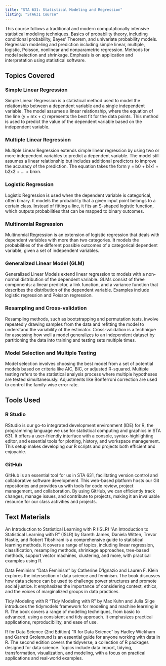 ```yaml
---
title: "STA 631: Statistical Modeling and Regression"
listing: "STA631 Course"
---
```


This course follows a traditional and modern computationally intensive statistical modeling techniques. Basics of probability theory, including conditional probability, Bayes' Theorem, and univariate probability models. Regression modeling and prediction including simple linear, multiple, logistic, Poisson, nonlinear and nonparametric regression. Methods for model selection and shrinkage. Emphasis is on application and interpretation using statistical software.

## Topics Covered

### Simple Linear Regression
Simple Linear Regression is a statistical method used to model the relationship between a dependent variable and a single independent variable. The model assumes a linear relationship, where the equation of the line (y = mx + c) represents the best fit for the data points. This method is used to predict the value of the dependent variable based on the independent variable.

### Multiple Linear Regression
Multiple Linear Regression extends simple linear regression by using two or more independent variables to predict a dependent variable. The model still assumes a linear relationship but includes additional predictors to improve the accuracy of the prediction. The equation takes the form y = b0 + b1x1 + b2x2 + ... + bnxn.

### Logistic Regression
Logistic Regression is used when the dependent variable is categorical, often binary. It models the probability that a given input point belongs to a certain class. Instead of fitting a line, it fits an S-shaped logistic function, which outputs probabilities that can be mapped to binary outcomes.

### Multinomial Regression
Multinomial Regression is an extension of logistic regression that deals with dependent variables with more than two categories. It models the probabilities of the different possible outcomes of a categorical dependent variable, given a set of independent variables.

### Generalized Linear Model (GLM)
Generalized Linear Models extend linear regression to models with a non-normal distribution of the dependent variable. GLMs consist of three components: a linear predictor, a link function, and a variance function that describes the distribution of the dependent variable. Examples include logistic regression and Poisson regression.

### Resampling and Cross-validation
Resampling methods, such as bootstrapping and permutation tests, involve repeatedly drawing samples from the data and refitting the model to understand the variability of the estimator. Cross-validation is a technique for assessing how well a model generalizes to an independent dataset by partitioning the data into training and testing sets multiple times.

### Model Selection and Multiple Testing
Model selection involves choosing the best model from a set of potential models based on criteria like AIC, BIC, or adjusted R-squared. Multiple testing refers to the statistical analysis process where multiple hypotheses are tested simultaneously. Adjustments like Bonferroni correction are used to control the family-wise error rate.

## Tools Used

### R Studio
RStudio is our go-to integrated development environment (IDE) for R, the programming language we use for statistical computing and graphics in STA 631. It offers a user-friendly interface with a console, syntax-highlighting editor, and essential tools for plotting, history, and workspace management. This setup makes developing our R scripts and projects both efficient and enjoyable.

### GitHub
GitHub is an essential tool for us in STA 631, facilitating version control and collaborative software development. This web-based platform hosts our Git repositories and provides us with tools for code review, project management, and collaboration. By using GitHub, we can efficiently track changes, manage issues, and contribute to projects, making it an invaluable resource for our class activities and projects.


## Text Materials

An Introduction to Statistical Learning with R (ISLR)
"An Introduction to Statistical Learning with R" (ISLR) by Gareth James, Daniela Witten, Trevor Hastie, and Robert Tibshirani is a comprehensive guide to statistical learning methods. It covers a range of topics, including linear regression, classification, resampling methods, shrinkage approaches, tree-based methods, support vector machines, clustering, and more, with practical examples using R.

Data Feminism
"Data Feminism" by Catherine D'Ignazio and Lauren F. Klein explores the intersection of data science and feminism. The book discusses how data science can be used to challenge power structures and promote social justice. It emphasizes the importance of considering context, ethics, and the voices of marginalized groups in data practices.

Tidy Modeling with R
"Tidy Modeling with R" by Max Kuhn and Julia Silge introduces the tidymodels framework for modeling and machine learning in R. The book covers a range of modeling techniques, from basic to advanced, using a consistent and tidy approach. It emphasizes practical applications, reproducibility, and ease of use.

R for Data Science (2nd Edition)
"R for Data Science" by Hadley Wickham and Garrett Grolemund is an essential guide for anyone working with data in R. The second edition covers the tidyverse, a collection of R packages designed for data science. Topics include data import, tidying, transformation, visualization, and modeling, with a focus on practical applications and real-world examples.
